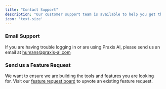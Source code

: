 ```yaml
---
title: "Contact Support"
description: "Our customer support team is available to help you get the most of Praxis AI"
icon: 'text-size'
---
```



### Email Support

If you are having trouble logging in or are using Praxis AI, please send us an email at [humans@praxis-ai.com](mailto:humans@praxis-ai.com)

### Send us a Feature Request
We want to ensure we are building the tools and features you are looking for. Visit our [feature request board](https://praxis-ai.canny.io/feature-requests) to upvote an existing feature request.


